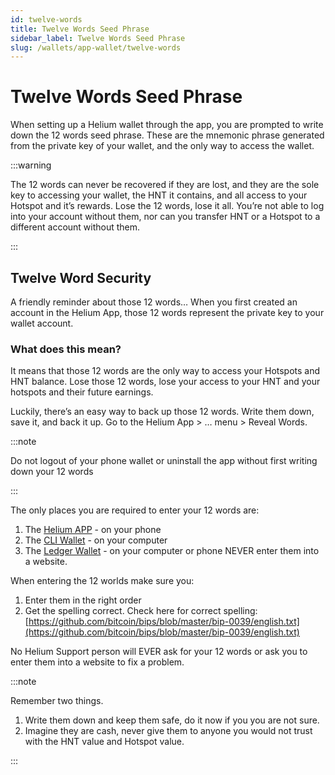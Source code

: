 ```yaml
---
id: twelve-words
title: Twelve Words Seed Phrase
sidebar_label: Twelve Words Seed Phrase
slug: /wallets/app-wallet/twelve-words
---
```


# Twelve Words Seed Phrase

When setting up a Helium wallet through the app, you are prompted to write down the 12 words seed
phrase. These are the mnemonic phrase generated from the private key of your wallet, and the only
way to access the wallet.

:::warning

The 12 words can never be recovered if they are lost, and they are the sole key to accessing your
wallet, the HNT it contains, and all access to your Hotspot and it’s rewards. Lose the 12 words,
lose it all. You’re not able to log into your account without them, nor can you transfer HNT or a
Hotspot to a different account without them.

:::

## Twelve Word Security

A friendly reminder about those 12 words… When you first created an account in the Helium App, those
12 words represent the private key to your wallet account.

### What does this mean?

It means that those 12 words are the only way to access your Hotspots and HNT balance. Lose those 12
words, lose your access to your HNT and your hotspots and their future earnings.

Luckily, there’s an easy way to back up those 12 words. Write them down, save it, and back it up. Go
to the Helium App > … menu > Reveal Words.

:::note

Do not logout of your phone wallet or uninstall the app without first writing down your 12 words

:::

The only places you are required to enter your 12 words are:

1. The [Helium APP](https://docs.helium.com/wallets/app-wallet) - on your phone
2. The [CLI Wallet](https://docs.helium.com/wallets/cli-wallet) - on your computer
3. The [Ledger Wallet](https://docs.helium.com/wallets/ledger) - on your computer or phone NEVER
   enter them into a website.

When entering the 12 worlds make sure you:

1. Enter them in the right order
2. Get the spelling correct. Check here for correct spelling:
   [https://github.com/bitcoin/bips/blob/master/bip-0039/english.txt](https://github.com/bitcoin/bips/blob/master/bip-0039/english.txt)

No Helium Support person will EVER ask for your 12 words or ask you to enter them into a website to
fix a problem.

:::note

Remember two things.

1. Write them down and keep them safe, do it now if you you are not sure.
2. Imagine they are cash, never give them to anyone you would not trust with the HNT value and
   Hotspot value.

:::

